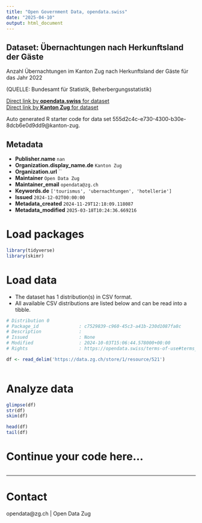 ```yaml
---
title: "Open Government Data, opendata.swiss"
date: "2025-04-10"
output: html_document
---
```


## Dataset: Übernachtungen nach Herkunftsland der Gäste

Anzahl Übernachtungen im Kanton Zug nach Herkunftsland der Gäste für das Jahr 2022

(QUELLE: Bundesamt für Statistik, Beherbergungsstatistik)

[Direct link by **opendata.swiss** for dataset](https://opendata.swiss/de/dataset/ubernachtungen-nach-herkunftsland-der-gaste)<br>
[Direct link by **Kanton Zug** for dataset](https://www.zg.ch/behoerden/gesundheitsdirektion/statistikfachstelle/themen/10-tourismus)

Auto generated R starter code for data set 555d2c4c-e730-4300-b30e-8dcb6e0d9dd9@kanton-zug.

## Metadata

- **Publisher.name** `nan`
- **Organization.display_name.de** `Kanton Zug`
- **Organization.url** ``
- **Maintainer** `Open Data Zug`
- **Maintainer_email** `opendata@zg.ch`
- **Keywords.de** `['tourismus', 'ubernachtungen', 'hotellerie']`
- **Issued** `2024-12-02T00:00:00`
- **Metadata_created** `2024-11-29T12:18:09.118087`
- **Metadata_modified** `2025-03-18T10:24:36.669216`


# Load packages

```r

library(tidyverse)
library(skimr)

```

# Load data

-   The dataset has 1 distribution(s) in CSV format.
-   All available CSV distributions are listed below and can be read into a tibble.

```r

# Distribution 0
# Package_id               : c7529839-c960-45c3-a41b-230d1087fa8c
# Description              : 
# Issued                   : None
# Modified                 : 2024-10-03T15:06:44.578000+00:00
# Rights                   : https://opendata.swiss/terms-of-use#terms_open

df <- read_delim('https://data.zg.ch/store/1/resource/521')



```

# Analyze data

```r

glimpse(df)
str(df)
skim(df)

head(df)
tail(df)

```

# Continue your code here...

```r

```

------------------------------------------------------------------------

# Contact

opendata@zg.ch | Open Data Zug

